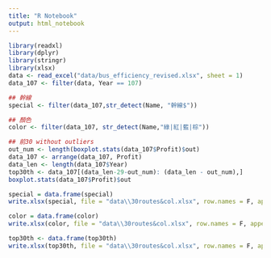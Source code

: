 ```yaml
---
title: "R Notebook"
output: html_notebook
---
```


```r
library(readxl)
library(dplyr)
library(stringr)
library(xlsx)
data <- read_excel("data/bus_efficiency_revised.xlsx", sheet = 1)
data_107 <- filter(data, Year == 107)

## 幹線
special <- filter(data_107,str_detect(Name, "幹線$"))

## 顏色
color <- filter(data_107, str_detect(Name,"綠|紅|藍|棕"))

## 前30 without outliers
out_num <- length(boxplot.stats(data_107$Profit)$out)
data_107 <- arrange(data_107, Profit)
data_len <- length(data_107$Year)
top30th <- data_107[(data_len-29-out_num): (data_len - out_num),]
boxplot.stats(data_107$Profit)$out

special = data.frame(special)
write.xlsx(special, file = "data\\30routes&col.xlsx", row.names = F, append = T, sheetName = "幹線")

color = data.frame(color)
write.xlsx(color, file = "data\\30routes&col.xlsx", row.names = F, append = T, sheetName = "紅藍綠棕公車")

top30th <- data.frame(top30th)
write.xlsx(top30th, file = "data\\30routes&col.xlsx", row.names = F, append = T, sheetName = "收入前30名( without outliers)")
```

